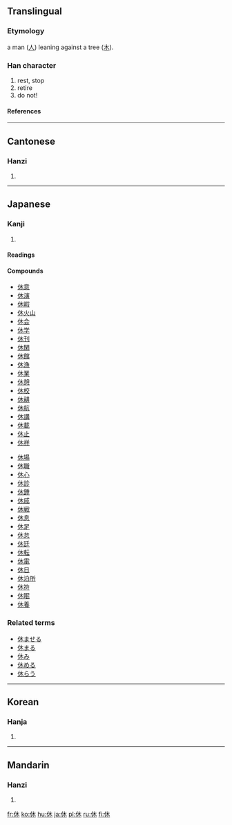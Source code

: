 ==Translingual==
{{Han stroke|[[Image:Stroke order of Japanese Kanji 休.png]] top-right to bottom-left curving out slightly top to bottom left to right top to bottom top-right to bottom-left curving out slightly top-left to bottom-right curving out slightly}}
===Etymology===
a man ([[人]]) leaning against a tree ([[木]]).
===Han character===
{{Han char|rad=人|as=04|sn=6|four=2429<sub>0</sub>|canj=人木 (OD)}}
# rest, stop
# retire
# do not!
====References====
{{Han ref|kx=0096.020|dkj=00440|dj=0203.020|hdz=10117.180|uh=4F11|ud=20241|bh=A5F0|bd=42480}}
----
==Cantonese==
===Hanzi===
{{yue-hanzi|jyut=|y=yau1}}
# {{defn|Cantonese}}
----
==Japanese==
===Kanji===
{{ja-kanji|grade=1|rs=人04}}
# {{defn|Japanese}}
====Readings====
{{ja-readings|on=[[きゅう]] ([[kyū]]), [[く]] ([[ku]])|kun=[[やすむ]] ([[休む]], [[yasumu]]), [[いこう]] ([[ikou]]), [[やめる]] ([[yameru]])}}
====Compounds====
{{top2}}
*[[休意]]
*[[休演]]
*[[休暇]]
*[[休火山]]
*[[休会]]
*[[休学]]
*[[休刊]]
*[[休閑]]
*[[休館]]
*[[休漁]]
*[[休業]]
*[[休憩]]
*[[休校]]
*[[休耕]]
*[[休航]]
*[[休講]]
*[[休載]]
*[[休止]]
*[[休祥]]
{{mid2}}
*[[休場]]
*[[休職]]
*[[休心]]
*[[休診]]
*[[休錘]]
*[[休戚]]
*[[休戦]]
*[[休息]]
*[[休足]]
*[[休怠]]
*[[休廷]]
*[[休転]]
*[[休電]]
*[[休日]]
*[[休泊所]]
*[[休符]]
*[[休眠]]
*[[休養]]
{{bottom}}

===Related terms===
*[[休ませる]]
*[[休まる]] 
*[[休み]]
*[[休める]]
*[[休らう]]

  
----
==Korean==
===Hanja===
{{ko-hanja|hangeul=휴|eumhun=쉴|rv=hyu|mr=hyu}}
# {{defn|Korean}}
----
==Mandarin==
===Hanzi===
{{cmn-hanzi|pin=[[xiū]] (xiu1)|wg=hsiu<sup>1</sup>}}
# {{defn|Mandarin}}

[[fr:休]]
[[ko:休]]
[[hu:休]]
[[ja:休]]
[[pl:休]]
[[ru:休]]
[[fi:休]]